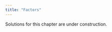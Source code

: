 ```yaml
---
title: "Factors"
---
```


::: callout-warning
Solutions for this chapter are under construction.
:::
